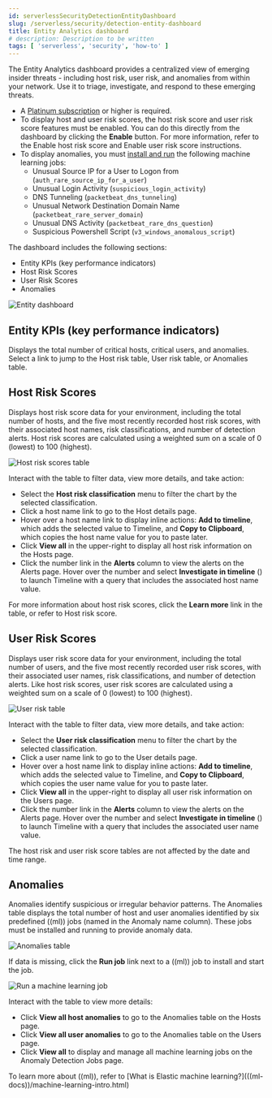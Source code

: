 ```yaml
---
id: serverlessSecurityDetectionEntityDashboard
slug: /serverless/security/detection-entity-dashboard
title: Entity Analytics dashboard
# description: Description to be written
tags: [ 'serverless', 'security', 'how-to' ]
---
```


<div id="detection-entity-dashboard"></div>

The Entity Analytics dashboard provides a centralized view of emerging insider threats - including host risk, user risk, and anomalies from within your network. Use it to triage, investigate, and respond to these emerging threats.

<DocCallOut title="Requirements">

* A [Platinum subscription](https://www.elastic.co/pricing/) or higher is required.
* To display host and user risk scores, the host risk score and user risk score features must be enabled. You can do this directly from the dashboard by clicking the **Enable** button. For more information, refer to the <DocLink id="serverlessSecurityHostRiskScore" section="enable-host-risk-score">Enable host risk score</DocLink> and <DocLink id="serverlessSecurityUserRiskScore" section="enable-user-risk-score">Enable user risk score</DocLink> instructions.
* To display anomalies, you must [install and run](((ml-docs))/ml-ad-run-jobs.html) the following machine learning jobs: 
    * Unusual Source IP for a User to Logon from (`auth_rare_source_ip_for_a_user`)
    * Unusual Login Activity (`suspicious_login_activity`)
    * DNS Tunneling (`packetbeat_dns_tunneling`)
    * Unusual Network Destination Domain Name (`packetbeat_rare_server_domain`)
    * Unusual DNS Activity (`packetbeat_rare_dns_question`)
    * Suspicious Powershell Script (`v3_windows_anomalous_script`)

</DocCallOut>

The dashboard includes the following sections:

* <DocLink id="serverlessSecurityDetectionEntityDashboard" section="entity-kpis-key-performance-indicators">Entity KPIs (key performance indicators)</DocLink>
* <DocLink id="serverlessSecurityDetectionEntityDashboard" section="host-risk-scores">Host Risk Scores</DocLink>
* <DocLink id="serverlessSecurityDetectionEntityDashboard" section="user-risk-scores">User Risk Scores</DocLink>
* <DocLink id="serverlessSecurityDetectionEntityDashboard" section="anomalies">Anomalies</DocLink> 

![Entity dashboard](../images/detection-entity-dashboard/-dashboards-entity-dashboard.png)

<div id="entity-kpis"></div>

## Entity KPIs (key performance indicators)

Displays the total number of critical hosts, critical users, and anomalies. Select a link to jump to the Host risk table, User risk table, or Anomalies table. 

<div id="entity-host-risk-scores"></div>

## Host Risk Scores

Displays host risk score data for your environment, including the total number of hosts, and the five most recently recorded host risk scores, with their associated host names, risk classifications, and number of detection alerts. Host risk scores are calculated using a weighted sum on a scale of 0 (lowest) to 100 (highest). 

![Host risk scores table](../images/detection-entity-dashboard/-dashboards-host-score-data.png)

Interact with the table to filter data, view more details, and take action: 

* Select the **Host risk classification** menu to filter the chart by the selected classification. 
* Click a host name link to go to the Host details page.
* Hover over a host name link to display inline actions: **Add to timeline**, which adds the selected value to Timeline, and **Copy to Clipboard**, which copies the host name value for you to paste later. 
* Click **View all** in the upper-right to display all host risk information on the Hosts page. 
* Click the number link in the **Alerts** column to view the alerts on the Alerts page. Hover over the number and select **Investigate in timeline** (<DocIcon type="timeline" title="Timeline" />) to launch Timeline with a query that includes the associated host name value.

For more information about host risk scores, click the **Learn more** link in the table, or refer to <DocLink id="serverlessSecurityHostRiskScore">Host risk score</DocLink>. 

<div id="entity-user-risk-scores"></div>

## User Risk Scores

Displays user risk score data for your environment, including the total number of users, and the five most recently recorded user risk scores, with their associated user names, risk classifications, and number of detection alerts. Like host risk scores, user risk scores are calculated using a weighted sum on a scale of 0 (lowest) to 100 (highest). 

![User risk table](../images/detection-entity-dashboard/-dashboards-user-score-data.png)

Interact with the table to filter data, view more details, and take action:

* Select the **User risk classification** menu to filter the chart by the selected classification. 
* Click a user name link to go to the User details page. 
* Hover over a host name link to display inline actions: **Add to timeline**, which adds the selected value to Timeline, and **Copy to Clipboard**, which copies the user name value for you to paste later. 
* Click **View all** in the upper-right to display all user risk information on the Users page. 
* Click the number link in the **Alerts** column to view the alerts on the Alerts page. Hover over the number and select **Investigate in timeline** (<DocIcon type="timeline" title="Timeline" />) to launch Timeline with a query that includes the associated user name value.

<DocCallOut title="Note">
The host risk and user risk score tables are not affected by the date and time range. 
</DocCallOut>

<div id="entity-anomalies"></div>

## Anomalies

Anomalies identify suspicious or irregular behavior patterns. The Anomalies table displays the total number of host and user anomalies identified by six predefined ((ml)) jobs (named in the Anomaly name column). These jobs must be installed and running to provide anomaly data.   

![Anomalies table](../images/detection-entity-dashboard/-dashboards-anomalies-table.png)

If data is missing, click the **Run job** link next to a ((ml)) job to install and start the job. 

![Run a machine learning job](../images/detection-entity-dashboard/-dashboards-run-job.png)

Interact with the table to view more details:

* Click **View all host anomalies** to go to the Anomalies table on the Hosts page.
* Click **View all user anomalies** to go to the Anomalies table on the Users page.
* Click **View all** to display and manage all machine learning jobs on the Anomaly Detection Jobs page. 

<DocCallOut title="Tip">
To learn more about ((ml)), refer to [What is Elastic machine learning?](((ml-docs))/machine-learning-intro.html) 
</DocCallOut>


